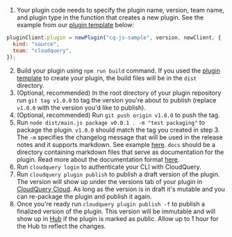 1. Your plugin code needs to specify the plugin name, version, team name, and plugin type in the function that creates a new plugin. See the example from our [plugin template](https://github.com/cloudquery/javascript-plugin-template) below:

```javascript
pluginClient.plugin = newPlugin("cq-js-sample", version, newClient, {
  kind: "source",
  team: "cloudquery",
});
```

2. Build your plugin using `npm run build` command. If you used the [plugin template](https://github.com/cloudquery/javascript-plugin-template) to create your plugin, the build files will be in the `dist` directory.
3. (Optional, recommended) In the root directory of your plugin repository run `git tag v1.0.0` to tag the version you're about to publish (replace `v1.0.0` with the version you'd like to publish).
4. (Optional, recommended) Run `git push origin v1.0.0` to push the tag.
5. Run `node dist/main.js package v0.0.1 . -m "test packaging"` to package the plugin. `v1.0.0` should match the tag you created in step 3. The `-m` specifies the changelog message that will be used in the release notes and it supports markdown. See example [here](https://hub.cloudquery.io/plugins/source/cloudquery/alicloud/v4.0.14/versions). `docs` should be a directory containing markdown files that serve as documentation for the plugin. Read more about the documentation format [here](#documentation-format).
6. Run `cloudquery login` to authenticate your CLI with CloudQuery.
7. Run `cloudquery plugin publish` to publish a draft version of the plugin. The version will show up under the versions tab of your plugin in [CloudQuery Cloud](https://cloud.cloudquery.io). As long as the version is in draft it's mutable and you can re-package the plugin and publish it again.
8. Once you're ready run `cloudquery plugin publish -f` to publish a finalized version of the plugin. This version will be immutable and will show up in [Hub](https://hub.cloudquery.io/) if the plugin is marked as public. Allow up to 1 hour for the Hub to reflect the changes.
